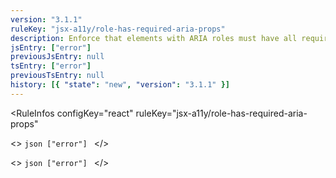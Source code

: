 ```yaml
---
version: "3.1.1"
ruleKey: "jsx-a11y/role-has-required-aria-props"
description: Enforce that elements with ARIA roles must have all required attributes for that role
jsEntry: ["error"]
previousJsEntry: null
tsEntry: ["error"]
previousTsEntry: null
history: [{ "state": "new", "version": "3.1.1" }]
---
```


<RuleInfos 
  configKey="react" 
  ruleKey="jsx-a11y/role-has-required-aria-props" 
>
  <>
    ```json
    ["error"]
    ```
  </>

  <>
    ```json
    ["error"]
    ```
  </>
</RuleInfos>
